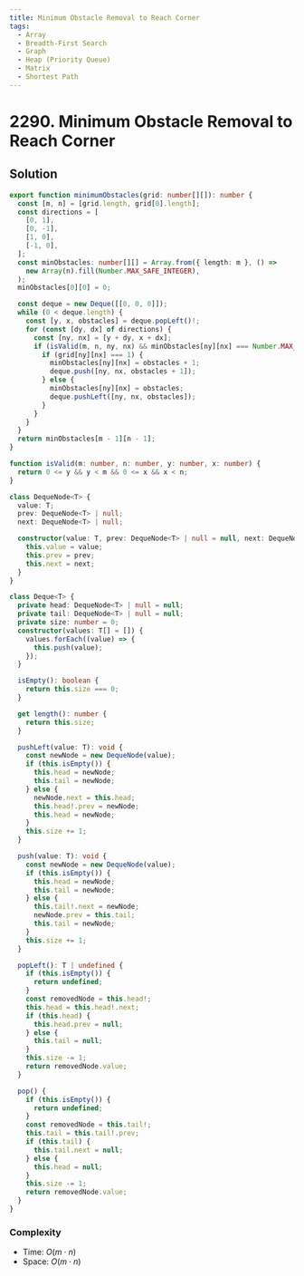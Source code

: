 ```yaml
---
title: Minimum Obstacle Removal to Reach Corner
tags:
  - Array
  - Breadth-First Search
  - Graph
  - Heap (Priority Queue)
  - Matrix
  - Shortest Path
---
```


# 2290. Minimum Obstacle Removal to Reach Corner

<Badges>
  <LevelBadge level="hard" />
  <TopicBadge name="Array" slug="array" />
  <TopicBadge name="Breadth-First Search" slug="breadth-first-search" />
  <TopicBadge name="Graph" slug="graph" />
  <TopicBadge name="Heap (Priority Queue)" slug="heap-priority-queue" />
  <TopicBadge name="Matrix" slug="matrix" />
  <TopicBadge name="Shortest Path" slug="shortest-path" />
</Badges>

## Solution

```typescript filename="solution.ts" copy
export function minimumObstacles(grid: number[][]): number {
  const [m, n] = [grid.length, grid[0].length];
  const directions = [
    [0, 1],
    [0, -1],
    [1, 0],
    [-1, 0],
  ];
  const minObstacles: number[][] = Array.from({ length: m }, () =>
    new Array(n).fill(Number.MAX_SAFE_INTEGER),
  );
  minObstacles[0][0] = 0;

  const deque = new Deque([[0, 0, 0]]);
  while (0 < deque.length) {
    const [y, x, obstacles] = deque.popLeft()!;
    for (const [dy, dx] of directions) {
      const [ny, nx] = [y + dy, x + dx];
      if (isValid(m, n, ny, nx) && minObstacles[ny][nx] === Number.MAX_SAFE_INTEGER) {
        if (grid[ny][nx] === 1) {
          minObstacles[ny][nx] = obstacles + 1;
          deque.push([ny, nx, obstacles + 1]);
        } else {
          minObstacles[ny][nx] = obstacles;
          deque.pushLeft([ny, nx, obstacles]);
        }
      }
    }
  }
  return minObstacles[m - 1][n - 1];
}

function isValid(m: number, n: number, y: number, x: number) {
  return 0 <= y && y < m && 0 <= x && x < n;
}

class DequeNode<T> {
  value: T;
  prev: DequeNode<T> | null;
  next: DequeNode<T> | null;

  constructor(value: T, prev: DequeNode<T> | null = null, next: DequeNode<T> | null = null) {
    this.value = value;
    this.prev = prev;
    this.next = next;
  }
}

class Deque<T> {
  private head: DequeNode<T> | null = null;
  private tail: DequeNode<T> | null = null;
  private size: number = 0;
  constructor(values: T[] = []) {
    values.forEach((value) => {
      this.push(value);
    });
  }

  isEmpty(): boolean {
    return this.size === 0;
  }

  get length(): number {
    return this.size;
  }

  pushLeft(value: T): void {
    const newNode = new DequeNode(value);
    if (this.isEmpty()) {
      this.head = newNode;
      this.tail = newNode;
    } else {
      newNode.next = this.head;
      this.head!.prev = newNode;
      this.head = newNode;
    }
    this.size += 1;
  }

  push(value: T): void {
    const newNode = new DequeNode(value);
    if (this.isEmpty()) {
      this.head = newNode;
      this.tail = newNode;
    } else {
      this.tail!.next = newNode;
      newNode.prev = this.tail;
      this.tail = newNode;
    }
    this.size += 1;
  }

  popLeft(): T | undefined {
    if (this.isEmpty()) {
      return undefined;
    }
    const removedNode = this.head!;
    this.head = this.head!.next;
    if (this.head) {
      this.head.prev = null;
    } else {
      this.tail = null;
    }
    this.size -= 1;
    return removedNode.value;
  }

  pop() {
    if (this.isEmpty()) {
      return undefined;
    }
    const removedNode = this.tail!;
    this.tail = this.tail!.prev;
    if (this.tail) {
      this.tail.next = null;
    } else {
      this.head = null;
    }
    this.size -= 1;
    return removedNode.value;
  }
}
```

### Complexity

- Time: $O(m \cdot n)$
- Space: $O(m \cdot n)$

<ProblemLink
  codingSite="leetcode"
  href="https://leetcode.com/problems/minimum-obstacle-removal-to-reach-corner"
  title="Minimum Obstacle Removal to Reach Corner"
/>
